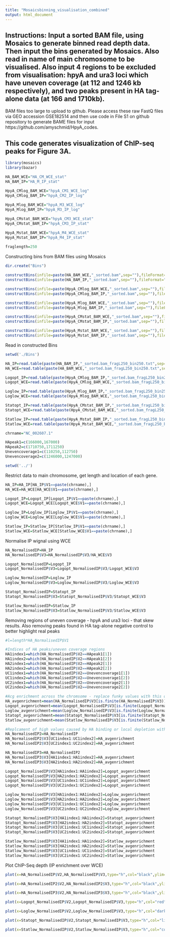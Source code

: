 ```yaml
---
title: "Mosaicsbinning_visualisation_combined"
output: html_document
---
```


## Instructions: Input a sorted BAM file, using Mosaics to generate binned read depth data. Then input the bins generated by Mosaics. Also read in name of main chromosome to be visualised. Also input 4 regions to be excluded from visualisation: hpyA and ura3 loci which have uneven coverage (at 112 and 1246 kb respectively), and two peaks present in HA tag-alone data (at 166 and 1710kb).

BAM files too large to upload to github. Please access these raw FastQ files via GEO accession GSE182514 and then use code in File S1 on github repository to generate BAME files for input https://github.com/amyschmid/HpyA_codes.

## This code generates visualization of ChIP-seq peaks for Figure 3A.


```r
library(mosaics)
library(bazar)
```

```r
HA_BAM_WCE="HA_CM_WCE_stat"
HA_BAM_IP="HA_M_IP_stat"

HpyA_CMlog_BAM_WCE="hpyA_CM1_WCE_log"
HpyA_CMlog_BAM_IP="hpyA_CM2_IP_log"
  
HpyA_Mlog_BAM_WCE="hpyA_M3_WCE_log"
HpyA_Mlog_BAM_IP="hpyA_M3_IP_log"

HpyA_CMstat_BAM_WCE="hpyA_CM3_WCE_stat"
HpyA_CMstat_BAM_IP="hpyA_CM3_IP_stat"

HpyA_Mstat_BAM_WCE="hpyA_M4_WCE_stat"
HpyA_Mstat_BAM_IP="hpyA_M4_IP_stat"
  
fraglength=250
```


Constructing bins from BAM files using Mosaics
```r
dir.create("Bins")

constructBins(infile=paste(HA_BAM_WCE,"_sorted.bam",sep=""),fileFormat="bam",outfileLoc="./Bins",byChr=FALSE,fragLen=fraglength,binSize=fraglength,capping=0,PET=FALSE)
constructBins(infile=paste(HA_BAM_IP,"_sorted.bam",sep=""),fileFormat="bam",outfileLoc="./Bins",byChr=FALSE,fragLen=fraglength,binSize=fraglength,capping=0,PET=FALSE)

constructBins(infile=paste(HpyA_CMlog_BAM_WCE,"_sorted.bam",sep=""),fileFormat="bam",outfileLoc="./Bins",byChr=FALSE,fragLen=fraglength,binSize=fraglength,capping=0,PET=FALSE)
constructBins(infile=paste(HpyA_CMlog_BAM_IP,"_sorted.bam",sep=""),fileFormat="bam",outfileLoc="./Bins",byChr=FALSE,fragLen=fraglength,binSize=fraglength,capping=0,PET=FALSE)

constructBins(infile=paste(HpyA_Mlog_BAM_WCE,"_sorted.bam",sep=""),fileFormat="bam",outfileLoc="./Bins",byChr=FALSE,fragLen=fraglength,binSize=fraglength,capping=0,PET=FALSE)
constructBins(infile=paste(HpyA_Mlog_BAM_IP,"_sorted.bam",sep=""),fileFormat="bam",outfileLoc="./Bins",byChr=FALSE,fragLen=fraglength,binSize=fraglength,capping=0,PET=FALSE)

constructBins(infile=paste(HpyA_CMstat_BAM_WCE,"_sorted.bam",sep=""),fileFormat="bam",outfileLoc="./Bins",byChr=FALSE,fragLen=fraglength,binSize=fraglength,capping=0,PET=FALSE)
constructBins(infile=paste(HpyA_CMstat_BAM_IP,"_sorted.bam",sep=""),fileFormat="bam",outfileLoc="./Bins",byChr=FALSE,fragLen=fraglength,binSize=fraglength,capping=0,PET=FALSE)

constructBins(infile=paste(HpyA_Mstat_BAM_WCE,"_sorted.bam",sep=""),fileFormat="bam",outfileLoc="./Bins",byChr=FALSE,fragLen=fraglength,binSize=fraglength,capping=0,PET=FALSE)
constructBins(infile=paste(HpyA_Mstat_BAM_IP,"_sorted.bam",sep=""),fileFormat="bam",outfileLoc="./Bins",byChr=FALSE,fragLen=fraglength,binSize=fraglength,capping=0,PET=FALSE)
```

Read in constructed Bins
```r
setwd('./Bins')

HA_IP=read.table(paste(HA_BAM_IP,"_sorted.bam_fragL250_bin250.txt",sep=""))
HA_WCE=read.table(paste(HA_BAM_WCE,"_sorted.bam_fragL250_bin250.txt",sep=""))

Logopt_IP=read.table(paste(HpyA_CMlog_BAM_IP,"_sorted.bam_fragL250_bin250.txt",sep=""))
Logopt_WCE=read.table(paste(HpyA_CMlog_BAM_WCE,"_sorted.bam_fragL250_bin250.txt",sep=""))

Loglow_IP=read.table(paste(HpyA_Mlog_BAM_IP,"_sorted.bam_fragL250_bin250.txt",sep=""))
Loglow_WCE=read.table(paste(HpyA_Mlog_BAM_WCE,"_sorted.bam_fragL250_bin250.txt",sep=""))

Statopt_IP=read.table(paste(HpyA_CMstat_BAM_IP,"_sorted.bam_fragL250_bin250.txt",sep=""))
Statopt_WCE=read.table(paste(HpyA_CMstat_BAM_WCE,"_sorted.bam_fragL250_bin250.txt",sep=""))

Statlow_IP=read.table(paste(HpyA_Mstat_BAM_IP,"_sorted.bam_fragL250_bin250.txt",sep=""))
Statlow_WCE=read.table(paste(HpyA_Mstat_BAM_WCE,"_sorted.bam_fragL250_bin250.txt",sep=""))

chrname="NC_002607.1"

HApeak1=c(166000,167000)
HApeak2=c(1710750,1711250)
Unevencoverage1=c(110250,112750)
Unevencoverage2=c(1246000,1247000)

setwd('../')
```

Restrict data to main chromosome, get length and location of each gene.
```r

HA_IP=HA_IP[HA_IP$V1==paste(chrname),]
HA_WCE=HA_WCE[HA_WCE$V1==paste(chrname),]

Logopt_IP=Logopt_IP[Logopt_IP$V1==paste(chrname),]
Logopt_WCE=Logopt_WCE[Logopt_WCE$V1==paste(chrname),]

Loglow_IP=Loglow_IP[Loglow_IP$V1==paste(chrname),]
Loglow_WCE=Loglow_WCE[Loglow_WCE$V1==paste(chrname),]

Statlow_IP=Statlow_IP[Statlow_IP$V1==paste(chrname),]
Statlow_WCE=Statlow_WCE[Statlow_WCE$V1==paste(chrname),]

```

Normalise IP wignal using WCE
```r

HA_NormalisedIP=HA_IP
HA_NormalisedIP$V3=HA_NormalisedIP$V3/HA_WCE$V3

Logopt_NormalisedIP=Logopt_IP
Logopt_NormalisedIP$V3=Logopt_NormalisedIP$V3/Logopt_WCE$V3

Loglow_NormalisedIP=Loglow_IP
Loglow_NormalisedIP$V3=Loglow_NormalisedIP$V3/Loglow_WCE$V3

Statopt_NormalisedIP=Statopt_IP
Statopt_NormalisedIP$V3=Statopt_NormalisedIP$V3/Statopt_WCE$V3

Statlow_NormalisedIP=Statlow_IP
Statlow_NormalisedIP$V3=Statlow_NormalisedIP$V3/Statlow_WCE$V3
```

Removing regions of uneven coverage - hpyA and ura3 loci - that skew results. Also removing peaks found in HA tag-alone negative control to better highlight real peaks
```r
#l=length*HA_NormalisedIP$V1

#Indices of HA peaks/uneven coverage regions
HA1index1=which(HA_NormalisedIP$V2==HApeak1[1])
HA1index2=which(HA_NormalisedIP$V2==HApeak1[2])
HA2index1=which(HA_NormalisedIP$V2==HApeak2[1])
HA2index2=which(HA_NormalisedIP$V2==HApeak2[2])
UC1index1=which(HA_NormalisedIP$V2==Unevencoverage1[1])
UC1index2=which(HA_NormalisedIP$V2==Unevencoverage1[2])
UC2index1=which(HA_NormalisedIP$V2==Unevencoverage2[1])
UC2index2=which(HA_NormalisedIP$V2==Unevencoverage2[2])

#Acg enrichment across the chromsome - replace funky values with this one.
HA_avgenrichment=mean(HA_NormalisedIP$V3[is.finite(HA_NormalisedIP$V3)])
Logopt_avgenrichment=mean(Logopt_NormalisedIP$V3[is.finite(Logopt_NormalisedIP$V3)])
Loglow_avgenrichment=mean(Loglow_NormalisedIP$V3[is.finite(Loglow_NormalisedIP$V3)])
Statopt_avgenrichment=mean(Statopt_NormalisedIP$V3[is.finite(Statopt_NormalisedIP$V3)])
Statlow_avgenrichment=mean(Statlow_NormalisedIP$V3[is.finite(Statlow_NormalisedIP$V3)])

#Replcament of high values caused by HA binding or local depletion with avg genome-wide value.
HA_NormalisedIP2=HA_NormalisedIP
HA_NormalisedIP2$V3[UC1index1:UC1index2]=HA_avgenrichment
HA_NormalisedIP2$V3[UC2index1:UC2index2]=HA_avgenrichment

HA_NormalisedIP3=HA_NormalisedIP2
HA_NormalisedIP3$V3[HA1index1:HA1index2]=HA_avgenrichment
HA_NormalisedIP3$V3[HA2index1:HA2index2]=HA_avgenrichment

Logopt_NormalisedIP$V3[HA1index1:HA1index2]=Logopt_avgenrichment
Logopt_NormalisedIP$V3[HA2index1:HA2index2]=Logopt_avgenrichment
Logopt_NormalisedIP$V3[UC1index1:UC1index2]=Logopt_avgenrichment
Logopt_NormalisedIP$V3[UC2index1:UC2index2]=Logopt_avgenrichment

Loglow_NormalisedIP$V3[HA1index1:HA1index2]=Loglow_avgenrichment
Loglow_NormalisedIP$V3[HA2index1:HA2index2]=Loglow_avgenrichment
Loglow_NormalisedIP$V3[UC1index1:UC1index2]=Loglow_avgenrichment
Loglow_NormalisedIP$V3[UC2index1:UC2index2]=Loglow_avgenrichment

Statopt_NormalisedIP$V3[HA1index1:HA1index2]=Statopt_avgenrichment
Statopt_NormalisedIP$V3[HA2index1:HA2index2]=Statopt_avgenrichment
Statopt_NormalisedIP$V3[UC1index1:UC1index2]=Statopt_avgenrichment
Statopt_NormalisedIP$V3[UC2index1:UC2index2]=Statopt_avgenrichment

Statlow_NormalisedIP$V3[HA1index1:HA1index2]=Statlow_avgenrichment
Statlow_NormalisedIP$V3[HA2index1:HA2index2]=Statlow_avgenrichment
Statlow_NormalisedIP$V3[UC1index1:UC1index2]=Statlow_avgenrichment
Statlow_NormalisedIP$V3[UC2index1:UC2index2]=Statlow_avgenrichment

```

Plot ChIP-Seq depth (IP enrichment over WCE)
```r

plot(x=HA_NormalisedIP$V2,HA_NormalisedIP$V3,type="h",col="black",ylim=c(0,3))

plot(x=HA_NormalisedIP2$V2,HA_NormalisedIP2$V3,type="h",col="black",ylim=c(0,3))

plot(x=HA_NormalisedIP3$V2,HA_NormalisedIP3$V3,type="h",col="black",ylim=c(0,3))

plot(x=Logopt_NormalisedIP$V2,Logopt_NormalisedIP$V3,type="h",col="red",ylim=c(0,3))

plot(x=Loglow_NormalisedIP$V2,Loglow_NormalisedIP$V3,type="h",col="darkblue",ylim=c(0,3))

plot(x=Statopt_NormalisedIP$V2,Statopt_NormalisedIP$V3,type="h",col="lightcoral",ylim=c(0,3))

plot(x=Statlow_NormalisedIP$V2,Statlow_NormalisedIP$V3,type="h",col="cornflowerblue",ylim=c(0,3))
```
